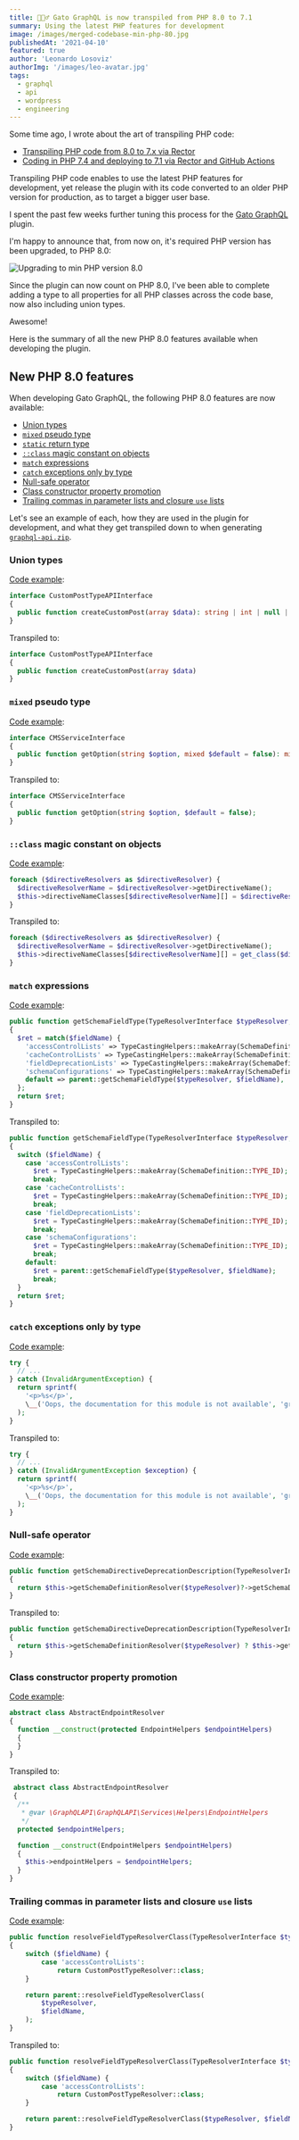 ```yaml
---
title: 🦸🏿‍♂️ Gato GraphQL is now transpiled from PHP 8.0 to 7.1
summary: Using the latest PHP features for development
image: /images/merged-codebase-min-php-80.jpg
publishedAt: '2021-04-10'
featured: true
author: 'Leonardo Losoviz'
authorImg: '/images/leo-avatar.jpg'
tags:
  - graphql
  - api
  - wordpress
  - engineering
---
```


Some time ago, I wrote about the art of transpiling PHP code:

- [Transpiling PHP code from 8.0 to 7.x via Rector](https://blog.logrocket.com/transpiling-php-code-from-8-0-to-7-x-via-rector/)
- [Coding in PHP 7.4 and deploying to 7.1 via Rector and GitHub Actions](https://blog.logrocket.com/coding-in-php-7-4-and-deploying-to-7-1-via-rector-and-github-actions/)

Transpiling PHP code enables to use the latest PHP features for development, yet release the plugin with its code converted to an older PHP version for production, as to target a bigger user base.

I spent the past few weeks further tuning this process for the [Gato GraphQL](/) plugin.

I'm happy to announce that, from now on, it's required PHP version has been upgraded, to PHP 8.0:

![Upgrading to min PHP version 8.0](/images/merged-codebase-min-php-80.jpg "Upgrading to min PHP version 8.0")

Since the plugin can now count on PHP 8.0, I've been able to complete adding a type to all properties for all PHP classes across the code base, now also including union types.

Awesome!

Here is the summary of all the new PHP 8.0 features available when developing the plugin.

## New PHP 8.0 features

When developing Gato GraphQL, the following PHP 8.0 features are now available:

- [Union types](https://php.watch/versions/8.0/union-types)
- [`mixed` pseudo type](https://php.watch/versions/8.0/mixed-type)
- [`static` return type](https://php.watch/versions/8.0/static-return-type)
- [`::class` magic constant on objects](https://php.watch/versions/8.0/class-constant-on-objects)
- [`match` expressions](https://php.watch/versions/8.0/match-expression)
- [`catch` exceptions only by type](https://php.watch/versions/8.0/catch-exception-type)
- [Null-safe operator](https://php.watch/versions/8.0/null-safe-operator)
- [Class constructor property promotion](https://php.watch/versions/8.0/constructor-property-promotion)
- [Trailing commas in parameter lists and closure `use` lists](https://php.watch/versions/8.0/trailing-comma-parameter-use-list)

Let's see an example of each, how they are used in the plugin for development, and what they get transpiled down to when generating [`graphql-api.zip`](https://github.com/GatoGraphQL/GatoGraphQL/releases/download/0.10.0/graphql-api.zip).

### Union types

[Code example](https://github.com/GatoGraphQL/GatoGraphQL/blob/b9d379dc34195701e3afac2be4c132da6728ab75/layers/Schema/packages/custompost-mutations/src/TypeAPIs/CustomPostTypeAPIInterface.php#L18):

```php
interface CustomPostTypeAPIInterface
{
  public function createCustomPost(array $data): string | int | null | Error;
}
```

Transpiled to:

```php
interface CustomPostTypeAPIInterface
{
  public function createCustomPost(array $data)
}
```

### `mixed` pseudo type

[Code example](https://github.com/GatoGraphQL/GatoGraphQL/blob/21a2c0bc2102068f76e9f42594c2d2f47df90760/layers/Engine/packages/engine/src/CMS/CMSServiceInterface.php#L9):

```php
interface CMSServiceInterface
{
  public function getOption(string $option, mixed $default = false): mixed;
}
```

Transpiled to:

```php
interface CMSServiceInterface
{
  public function getOption(string $option, $default = false);
}
```

### `::class` magic constant on objects

[Code example](https://github.com/GatoGraphQL/GatoGraphQL/blob/a546b2769958b385e86a20f74900f8d5349b9736/layers/GraphQLAPIForWP/plugins/graphql-api-for-wp/src/Services/SchemaConfigurators/AbstractGraphQLQueryConfigurator.php#L119):

```php
foreach ($directiveResolvers as $directiveResolver) {
  $directiveResolverName = $directiveResolver->getDirectiveName();
  $this->directiveNameClasses[$directiveResolverName][] = $directiveResolver::class;
}
```

Transpiled to:

```php
foreach ($directiveResolvers as $directiveResolver) {
  $directiveResolverName = $directiveResolver->getDirectiveName();
  $this->directiveNameClasses[$directiveResolverName][] = get_class($directiveResolver);
}
```

### `match` expressions

[Code example](https://github.com/GatoGraphQL/GatoGraphQL/blob/0b73acc0d59bb74cb5e6dab9ec8061401c26526a/layers/GraphQLAPIForWP/plugins/graphql-api-for-wp/src/ConditionalOnEnvironment/Admin/SchemaServices/FieldResolvers/CPTFieldResolver.php#L66):

```php
public function getSchemaFieldType(TypeResolverInterface $typeResolver, string $fieldName): ?string
{
  $ret = match($fieldName) {
    'accessControlLists' => TypeCastingHelpers::makeArray(SchemaDefinition::TYPE_ID),
    'cacheControlLists' => TypeCastingHelpers::makeArray(SchemaDefinition::TYPE_ID),
    'fieldDeprecationLists' => TypeCastingHelpers::makeArray(SchemaDefinition::TYPE_ID),
    'schemaConfigurations' => TypeCastingHelpers::makeArray(SchemaDefinition::TYPE_ID),
    default => parent::getSchemaFieldType($typeResolver, $fieldName),
  };
  return $ret;
}
```

Transpiled to:

```php
public function getSchemaFieldType(TypeResolverInterface $typeResolver, string $fieldName): ?string
{
  switch ($fieldName) {
    case 'accessControlLists':
      $ret = TypeCastingHelpers::makeArray(SchemaDefinition::TYPE_ID);
      break;
    case 'cacheControlLists':
      $ret = TypeCastingHelpers::makeArray(SchemaDefinition::TYPE_ID);
      break;
    case 'fieldDeprecationLists':
      $ret = TypeCastingHelpers::makeArray(SchemaDefinition::TYPE_ID);
      break;
    case 'schemaConfigurations':
      $ret = TypeCastingHelpers::makeArray(SchemaDefinition::TYPE_ID);
      break;
    default:
      $ret = parent::getSchemaFieldType($typeResolver, $fieldName);
      break;
  }
  return $ret;
}
```

### `catch` exceptions only by type

[Code example](https://github.com/GatoGraphQL/GatoGraphQL/blob/145aad0ecfbfc9c2edbd54960a943cb154ecb0a8/layers/GraphQLAPIForWP/plugins/graphql-api-for-wp/src/ModuleResolvers/HasMarkdownDocumentationModuleResolverTrait.php#L53):

```php
try {
  // ...
} catch (InvalidArgumentException) {
  return sprintf(
    '<p>%s</p>',
    \__('Oops, the documentation for this module is not available', 'graphql-api')
  );
}
```

Transpiled to:

```php
try {
  // ...
} catch (InvalidArgumentException $exception) {
  return sprintf(
    '<p>%s</p>',
    \__('Oops, the documentation for this module is not available', 'graphql-api')
  );
}
```

### Null-safe operator

[Code example](https://github.com/GatoGraphQL/GatoGraphQL/blob/6dd729a67ab8952df8a69f6f8898ece141ff3843/layers/Engine/packages/component-model/src/DirectiveResolvers/AbstractDirectiveResolver.php#L513):

```php
public function getSchemaDirectiveDeprecationDescription(TypeResolverInterface $typeResolver): ?string
{
  return $this->getSchemaDefinitionResolver($typeResolver)?->getSchemaDirectiveDeprecationDescription($typeResolver);
}
```

Transpiled to:

```php
public function getSchemaDirectiveDeprecationDescription(TypeResolverInterface $typeResolver): ?string
{
  return $this->getSchemaDefinitionResolver($typeResolver) ? $this->getSchemaDefinitionResolver($typeResolver)->getSchemaDirectiveDeprecationDescription($typeResolver) : null;
}
```

### Class constructor property promotion

[Code example](https://github.com/GatoGraphQL/GatoGraphQL/blob/57a7a21a378f718e1ecfd378fe34ea99fa62c168/layers/GraphQLAPIForWP/plugins/graphql-api-for-wp/src/Services/EndpointResolvers/AbstractEndpointResolver.php#L12):

```php
abstract class AbstractEndpointResolver
{
  function __construct(protected EndpointHelpers $endpointHelpers)
  {
  }
}
```

Transpiled to:

```php
 abstract class AbstractEndpointResolver
 {
  /**
   * @var \GraphQLAPI\GraphQLAPI\Services\Helpers\EndpointHelpers
   */
  protected $endpointHelpers;

  function __construct(EndpointHelpers $endpointHelpers)
  {
    $this->endpointHelpers = $endpointHelpers;
  }
}
```

### Trailing commas in parameter lists and closure `use` lists

[Code example](https://github.com/GatoGraphQL/GatoGraphQL/blob/fe5c96e2d936f9da3fb0015ed76e393d51b4e2e0/layers/GraphQLAPIForWP/plugins/graphql-api-for-wp/src/ConditionalOnEnvironment/Admin/SchemaServices/FieldResolvers/CPTFieldResolver.php#L222):

```php
public function resolveFieldTypeResolverClass(TypeResolverInterface $typeResolver, string $fieldName): ?string
{
    switch ($fieldName) {
        case 'accessControlLists':
            return CustomPostTypeResolver::class;
    }

    return parent::resolveFieldTypeResolverClass(
        $typeResolver,
        $fieldName,
    );
}
```

Transpiled to:

```php
public function resolveFieldTypeResolverClass(TypeResolverInterface $typeResolver, string $fieldName): ?string
{
    switch ($fieldName) {
        case 'accessControlLists':
            return CustomPostTypeResolver::class;
    }

    return parent::resolveFieldTypeResolverClass($typeResolver, $fieldName);
}
```